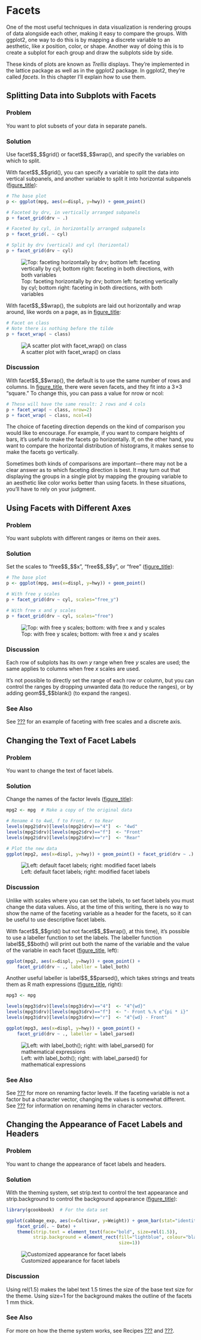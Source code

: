 Facets {#CHAPTER_FACET}
======

One of the most useful techniques in data visualization is rendering
groups of data alongside each other, making it easy to compare the
groups. With ggplot2, one way to do this is by mapping a discrete
variable to an aesthetic, like *x* position, color, or shape. Another
way of doing this is to create a subplot for each group and draw the
subplots side by side.

These kinds of plots are known as *Trellis* displays. They're
implemented in the lattice package as well as in the ggplot2 package. In
ggplot2, they're called *facets*. In this chapter I'll explain
how to use them.

Splitting Data into Subplots with Facets {#RECIPE_FACET_BASIC}
----------------------------------------

### Problem {#_problem_99}

You want to plot subsets of your data in separate panels.

### Solution {#_solution_99}

Use facet\$\$\_\$\$grid() or facet\$\$\_\$\$wrap(), and specify the
variables on which to split.

With facet\$\$\_\$\$grid(), you can specify a variable to split the data
into vertical subpanels, and another variable to split it into
horizontal subpanels ([figure\_title](#FIG_FACET_FACET_GRID)):

```r
# The base plot
p <- ggplot(mpg, aes(x=displ, y=hwy)) + geom_point()

# Faceted by drv, in vertically arranged subpanels
p + facet_grid(drv ~ .)

# Faceted by cyl, in horizontally arranged subpanels
p + facet_grid(. ~ cyl)

# Split by drv (vertical) and cyl (horizontal)
p + facet_grid(drv ~ cyl)
```

![Top: faceting horizontally by drv; bottom left: faceting vertically by
cyl; bottom right: faceting in both directions, with both
variables](figs/rgcb_1101.png)

With facet\$\$\_\$\$wrap(), the subplots are laid out horizontally and
wrap around, like words on a page, as in
[figure\_title](#FIG_FACET_FACET_WRAP):

```r
# Facet on class
# Note there is nothing before the tilde
p + facet_wrap( ~ class)
```

![A scatter plot with facet\_wrap() on class](figs/rgcb_1102.png)

### Discussion {#_discussion_92}

With facet\$\$\_\$\$wrap(), the default is to use the same number of
rows and columns. In [figure\_title](#FIG_FACET_FACET_WRAP), there were
seven facets, and they fit into a 3 ×3 "square." To change this,
you can pass a value for nrow or ncol:

```r
# These will have the same result: 2 rows and 4 cols
p + facet_wrap( ~ class, nrow=2)
p + facet_wrap( ~ class, ncol=4)
```

The choice of faceting direction depends on the kind of comparison you
would like to encourage. For example, if you want to compare heights of
bars, it's useful to make the facets go horizontally. If, on the
other hand, you want to compare the horizontal distribution of
histograms, it makes sense to make the facets go vertically.

Sometimes both kinds of comparisons are important—there may not be a
clear answer as to which faceting direction is best. It may turn out
that displaying the groups in a single plot by mapping the grouping
variable to an aesthetic like color works better than using facets. In
these situations, you'll have to rely on your judgment.

Using Facets with Different Axes {#RECIPE_FACET_FREE}
--------------------------------

### Problem {#_problem_100}

You want subplots with different ranges or items on their axes.

### Solution {#_solution_100}

Set the scales to "free\$\$\_\$\$x", "free\$\$\_\$\$y", or "free"
([figure\_title](#FIG_FACET_FACET_FREE)):

```r
# The base plot
p <- ggplot(mpg, aes(x=displ, y=hwy)) + geom_point()

# With free y scales
p + facet_grid(drv ~ cyl, scales="free_y")

# With free x and y scales
p + facet_grid(drv ~ cyl, scales="free")
```

![Top: with free y scales; bottom: with free x and y
scales](figs/rgcb_1103.png)

### Discussion {#_discussion_93}

Each row of subplots has its own *y* range when free *y* scales are
used; the same applies to columns when free *x* scales are used.

It's not possible to directly set the range of each row or column,
but you can control the ranges by dropping unwanted data (to reduce the
ranges), or by adding geom\$\$\_\$\$blank() (to expand the ranges).

### See Also {#_see_also_64}

See [???](#RECIPE_BAR_GRAPH_DOT_PLOT) for an example of faceting with
free scales and a discrete axis.

Changing the Text of Facet Labels {#RECIPE_FACET_LABEL_TEXT}
---------------------------------

### Problem {#_problem_101}

You want to change the text of facet labels.

### Solution {#_solution_101}

Change the names of the factor levels
([figure\_title](#FIG_FACET_LABEL_TEXT)):

```r
mpg2 <- mpg  # Make a copy of the original data

# Rename 4 to 4wd, f to Front, r to Rear
levels(mpg2$drv)[levels(mpg2$drv)=="4"]  <- "4wd"
levels(mpg2$drv)[levels(mpg2$drv)=="f"]  <- "Front"
levels(mpg2$drv)[levels(mpg2$drv)=="r"]  <- "Rear"

# Plot the new data
ggplot(mpg2, aes(x=displ, y=hwy)) + geom_point() + facet_grid(drv ~ .)
```

![Left: default facet labels; right: modified facet
labels](figs/rgcb_1104.png)

### Discussion {#_discussion_94}

Unlike with scales where you can set the labels, to set facet labels you
must change the data values. Also, at the time of this writing, there is
no way to show the name of the faceting variable as a header for the
facets, so it can be useful to use descriptive facet labels.

With facet\$\$\_\$\$grid() but not facet\$\$\_\$\$wrap(), at this time),
it's possible to use a labeller function to set the labels. The
labeller function label\$\$\_\$\$both() will print out both the name of
the variable and the value of the variable in each facet
([figure\_title](#FIG_FACET_LABEL_TEXT_LABELLER), left):

```r
ggplot(mpg2, aes(x=displ, y=hwy)) + geom_point() +
    facet_grid(drv ~ ., labeller = label_both)
```

Another useful labeller is label\$\$\_\$\$parsed(), which takes strings
and treats them as R math expressions
([figure\_title](#FIG_FACET_LABEL_TEXT_LABELLER), right):

```r
mpg3 <- mpg

levels(mpg3$drv)[levels(mpg3$drv)=="4"]  <- "4^{wd}"
levels(mpg3$drv)[levels(mpg3$drv)=="f"]  <- "- Front %.% e^{pi * i}"
levels(mpg3$drv)[levels(mpg3$drv)=="r"]  <- "4^{wd} - Front"

ggplot(mpg3, aes(x=displ, y=hwy)) + geom_point() +
    facet_grid(drv ~ ., labeller = label_parsed)
```

![Left: with label\_both(); right: with label\_parsed() for mathematical
expressions](figs/rgcb_1105.png)

### See Also {#_see_also_65}

See [???](#RECIPE_DATAPREP_FACTOR_RENAME) for more on renaming factor
levels. If the faceting variable is not a factor but a character vector,
changing the values is somewhat different. See
[???](#RECIPE_DATAPREP_CHARACTER_RENAME) for information on renaming
items in character vectors.

Changing the Appearance of Facet Labels and Headers {#RECIPE_FACET_LABEL_APPEARANCE}
---------------------------------------------------

### Problem {#_problem_102}

You want to change the appearance of facet labels and headers.

### Solution {#_solution_102}

With the theming system, set strip.text to control the text appearance
and strip.background to control the background appearance
([figure\_title](#FIG_FACET_LABEL_APPEARANCE)):

```r
library(gcookbook)  # For the data set

ggplot(cabbage_exp, aes(x=Cultivar, y=Weight)) + geom_bar(stat="identity") +
    facet_grid(. ~ Date) +
    theme(strip.text = element_text(face="bold", size=rel(1.5)),
          strip.background = element_rect(fill="lightblue", colour="black",
                                          size=1))
```

![Customized appearance for facet labels](figs/rgcb_1106.png)

### Discussion {#_discussion}

Using rel(1.5) makes the label text 1.5 times the size of the base text
size for the theme. Using size=1 for the background makes the outline of
the facets 1 mm thick.

### See Also {#_see_also_66}

For more on how the theme system works, see Recipes
[???](#RECIPE_APPEARANCE_THEME) and
[???](#RECIPE_APPEARANCE_THEME_MODIFY).
